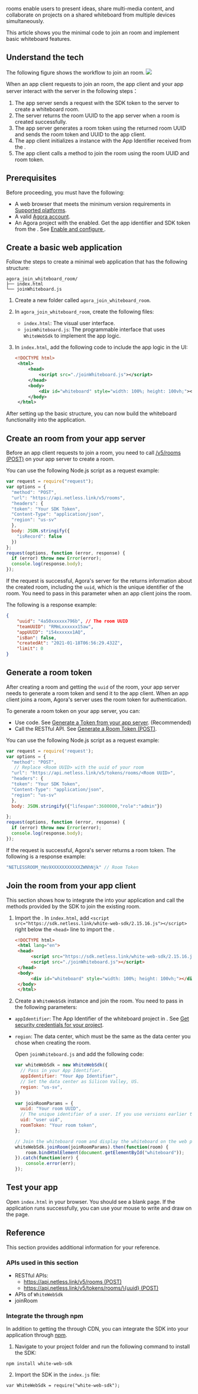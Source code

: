 <PlatformWrapper platform="web">

<Vg k="WHITE" /> rooms enable users to present ideas, share multi-media content, and collaborate on projects on a shared whiteboard from multiple devices simultaneously.

This article shows you the minimal code to join an <Vg k="WHITE" /> room and implement basic whiteboard features.

## Understand the tech
The following figure shows the workflow to join an <Vg k="WHITE" /> room.
![](https://web-cdn.agora.io/docs-files/1620443996218)

When an app client requests to join an <Vg k="WHITE" /> room, the app client and your app server interact with the <Vg k="WHITE" /> server in the following steps：
1. The app server sends a request with the SDK token to the <Vg k="WHITE" /> server to create a whiteboard room.
2. The <Vg k="WHITE" /> server returns the room UUID to the app server when a room is created successfully.
3. The app server generates a room token using the returned room UUID and sends the room token and UUID to the app client.
4. The app client initializes a <Vg k="WHITE_SDK" /> instance with the App Identifier received from the <Vg k="CONSOLE" />.
5. The app client calls a method to join the <Vg k="WHITE" /> room using the room UUID and room token.

## Prerequisites

Before proceeding, you must have the following:

- A web browser that meets the minimum version requirements in [Supported platforms](../overview/supported-platforms).
- A valid [Agora account](../reference/manage-agora-account#sign-up-and-log-in).
- An Agora project with the <Vg k="WHITE" /> enabled. Get the app identifier and SDK token from the <Vg k="CONSOLE" />. See [Enable and configure <Vg k="WHITE" />](../develop/enable-whiteboard).

## Create a basic web application

Follow the steps to create a minimal web application that has the following structure:

```
agora_join_whiteboard_room/
├── index.html
└── joinWhiteboard.js
```

1. Create a new folder called `agora_join_whiteboard_room`.
2. In `agora_join_whiteboard_room`, create the following files:
   - `index.html`: The visual user interface.
   - `joinWhiteboard.js`: The programmable interface that uses `WhiteWebSdk` to implement the app logic.

3. In `index.html`, add the following code to include the app logic in the UI:

   ```xml
   <!DOCTYPE html>
    <html>
        <head>
            <script src="./joinWhiteboard.js"></script>
        </head>
        <body>
            <div id="whiteboard" style="width: 100%; height: 100vh;"></div>
        </body>
    </html>
    ```

After setting up the basic structure, you can now build the whiteboard functionality into the application.

## Create an <Vg k="WHITE" /> room from your app server

Before an app client requests to join a room, you need to call [/v5/rooms (POST)](../reference/whiteboard-api/room-management#create-a-room-post) on your app server to create a room.

You can use the following Node.js script as a request example:

```javascript
var request = require("request");
var options = {
  "method": "POST",
  "url": "https://api.netless.link/v5/rooms",
  "headers": {
  "token": "Your SDK Token",
  "Content-Type": "application/json",
  "region": "us-sv"
  },
  body: JSON.stringify({
    "isRecord": false
  })
};
request(options, function (error, response) {
  if (error) throw new Error(error);
  console.log(response.body);
});
```

If the request is successful, Agora's server for the <Vg k="WHITE" /> returns information about the created room, including the `uuid`, which is the unique identifier of the room. You need to pass in this parameter when an app client joins the room.

The following is a response example:

```json
{
    "uuid": "4a50xxxxxx796b", // The room UUID
    "teamUUID": "RMmLxxxxxx15aw",
    "appUUID": "i54xxxxxx1AQ",
    "isBan": false,
    "createdAt": "2021-01-18T06:56:29.432Z",
    "limit": 0
}
```

## Generate a room token
After creating a room and getting the `uuid` of the room, your app server needs to generate a room token and send it to the app client. When an app client joins a room, Agora's server uses the room token for authentication.

To generate a room token on your app server, you can:

- Use code. See [Generate a Token from your app server](../develop/generate-token-app-server). (Recommended)
- Call the <Vg k="WHITE" /> RESTful API. See [Generate a Room Token (POST)](../develop/generate-token-rest#generate-a-room-token-post).

You can use the following Node.js script as a request example:
```javascript
var request = require('request');
var options = {
  "method": "POST",
   // Replace <Room UUID> with the uuid of your room
  "url": "https://api.netless.link/v5/tokens/rooms/<Room UUID>",
  "headers": {
  "token": "Your SDK Token",
  "Content-Type": "application/json",
  "region": "us-sv"
  },
  body: JSON.stringify({"lifespan":3600000,"role":"admin"})

};
request(options, function (error, response) {
  if (error) throw new Error(error);
  console.log(response.body);
});
```

If the request is successful, Agora's server returns a room token. The following is a response example:

```javascript
"NETLESSROOM_YWs9XXXXXXXXXXXZWNhNjk" // Room Token
```

## Join the <Vg k="WHITE" /> room from your app client

This section shows how to integrate the <Vg k="WHITE_SDK" /> into your application and call the methods provided by the SDK to join the existing <Vg k="WHITE" /> room.

1. Import the <Vg k="WHITE_SDK" />.
In `index.html`, add `<script src="https://sdk.netless.link/white-web-sdk/2.15.16.js"></script>` right below the `<head>` line to import the <Vg k="WHITE_SDK" />.

   ```html
   <!DOCTYPE html>
    <html lang="en">
    <head>
         <script src="https://sdk.netless.link/white-web-sdk/2.15.16.js"></script>
         <script src="./joinWhiteboard.js"></script>
    </head>
    <body>
         <div id="whiteboard" style="width: 100%; height: 100vh;"></div>
    </body>
    </html>
   ```

2. Create a `WhiteWebSdk` instance and join the room. You need to pass in the following parameters:
 - `appIdentifier`: The App Identifier of the whiteboard project in <Vg k="CONSOLE" />. See [Get security credentials for your <Vg k="WHITE" /> project](../develop/enable-whiteboard#get-security-credentials-for-your-whiteboard-project).
 - `region`: The data center, which must be the same as the data center you chose when creating the room.

   Open `joinWhiteboard.js` and add the following code:

   ```javascript
   var whiteWebSdk = new WhiteWebSdk({
     // Pass in your App Identifier.
     appIdentifier: "Your App Identifier",
	 // Set the data center as Silicon Valley, US.
	 region: "us-sv",
   })

   var joinRoomParams = {
     uuid: "Your room UUID",
	 // The unique identifier of a user. If you use versions earlier than v2.15.0, do not add this line.
	 uid: "user uid",
     roomToken: "Your room token",
   };

   // Join the whiteboard room and display the whiteboard on the web page.
   whiteWebSdk.joinRoom(joinRoomParams).then(function(room) {
       room.bindHtmlElement(document.getElementById("whiteboard"));
   }).catch(function(err) {
       console.error(err);
   });
   ```

## Test your app

Open `index.html` in your browser. You should see a blank page. If the application runs successfully, you can use your mouse to write and draw on the page.

## Reference

This section provides additional information for your reference.

### APIs used in this section

- RESTful APIs:
  - [https://api.netless.link/v5/rooms (POST)](../reference/whiteboard-api/room-management#create-a-room-post)
  - [https://api.netless.link/v5/tokens/rooms/\{uuid} (POST)](../develop/generate-token-rest#generate-a-room-token-post)
- APIs of `WhiteWebSdk`
 - joinRoom

### Integrate the <Vg k="WHITE_SDK" /> through npm

In addition to getting the <Vg k="WHITE_SDK" /> through CDN, you can integrate the SDK into your application through [npm](https://docs.npmjs.com/getting-started/).

1. Navigate to your project folder and run the following command to install the SDK:

 ```
npm install white-web-sdk
```

2. Import the SDK in the `index.js` file:

 ```
var WhiteWebSdk = require("white-web-sdk");
```


</PlatformWrapper>